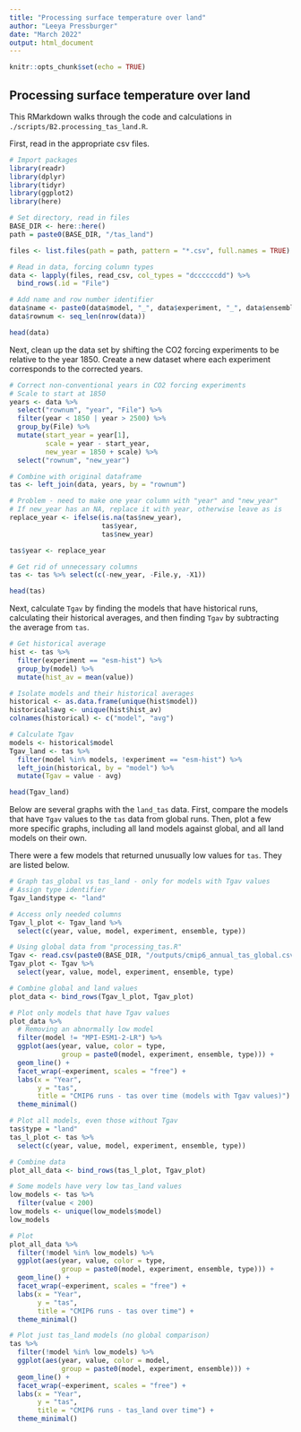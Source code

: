 ```yaml
---
title: "Processing surface temperature over land"
author: "Leeya Pressburger"
date: "March 2022"
output: html_document
---
```


```r
knitr::opts_chunk$set(echo = TRUE)
```

## Processing surface temperature over land
This RMarkdown walks through the code and calculations in `./scripts/B2.processing_tas_land.R`.

First, read in the appropriate csv files. 

``` r
# Import packages
library(readr)
library(dplyr)
library(tidyr)
library(ggplot2)
library(here)

# Set directory, read in files
BASE_DIR <- here::here()
path = paste0(BASE_DIR, "/tas_land")

files <- list.files(path = path, pattern = "*.csv", full.names = TRUE)

# Read in data, forcing column types
data <- lapply(files, read_csv, col_types = "dccccccdd") %>%
  bind_rows(.id = "File")

# Add name and row number identifier
data$name <- paste0(data$model, "_", data$experiment, "_", data$ensemble)
data$rownum <- seq_len(nrow(data))

head(data)

```

Next, clean up the data set by shifting the CO2 forcing experiments to be relative to the year 1850. Create a new dataset where each experiment corresponds to the corrected years.

``` r
# Correct non-conventional years in CO2 forcing experiments
# Scale to start at 1850
years <- data %>%
  select("rownum", "year", "File") %>%
  filter(year < 1850 | year > 2500) %>%
  group_by(File) %>%
  mutate(start_year = year[1],
         scale = year - start_year,
         new_year = 1850 + scale) %>%
  select("rownum", "new_year")

# Combine with original dataframe
tas <- left_join(data, years, by = "rownum")

# Problem - need to make one year column with "year" and "new_year"
# If new_year has an NA, replace it with year, otherwise leave as is
replace_year <- ifelse(is.na(tas$new_year), 
                       tas$year, 
                       tas$new_year)

tas$year <- replace_year

# Get rid of unnecessary columns
tas <- tas %>% select(c(-new_year, -File.y, -X1))

head(tas)

```

Next, calculate `Tgav` by finding the models that have historical runs, calculating their historical averages, and then finding `Tgav` by subtracting the average from `tas`.

``` r
# Get historical average
hist <- tas %>%
  filter(experiment == "esm-hist") %>%
  group_by(model) %>%
  mutate(hist_av = mean(value))

# Isolate models and their historical averages
historical <- as.data.frame(unique(hist$model))
historical$avg <- unique(hist$hist_av)
colnames(historical) <- c("model", "avg")

# Calculate Tgav
models <- historical$model
Tgav_land <- tas %>%
  filter(model %in% models, !experiment == "esm-hist") %>%
  left_join(historical, by = "model") %>%
  mutate(Tgav = value - avg)

head(Tgav_land)

```

Below are several graphs with the `land_tas` data. First, compare the models that have `Tgav` values to the `tas` data from global runs. Then, plot a few more specific graphs, including all land models against global, and all land models on their own.

There were a few models that returned unusually low values for `tas`. They are listed below.

``` r
# Graph tas_global vs tas_land - only for models with Tgav values
# Assign type identifier
Tgav_land$type <- "land"

# Access only needed columns
Tgav_l_plot <- Tgav_land %>%
  select(c(year, value, model, experiment, ensemble, type))

# Using global data from "processing_tas.R"
Tgav <- read.csv(paste0(BASE_DIR, "/outputs/cmip6_annual_tas_global.csv"))
Tgav_plot <- Tgav %>%
  select(year, value, model, experiment, ensemble, type)

# Combine global and land values
plot_data <- bind_rows(Tgav_l_plot, Tgav_plot)

# Plot only models that have Tgav values
plot_data %>%
  # Removing an abnormally low model
  filter(model != "MPI-ESM1-2-LR") %>%
  ggplot(aes(year, value, color = type, 
             group = paste0(model, experiment, ensemble, type))) +
  geom_line() +
  facet_wrap(~experiment, scales = "free") +
  labs(x = "Year",
       y = "tas",
       title = "CMIP6 runs - tas over time (models with Tgav values)") +
  theme_minimal()

# Plot all models, even those without Tgav
tas$type = "land"
tas_l_plot <- tas %>%
  select(c(year, value, model, experiment, ensemble, type))

# Combine data
plot_all_data <- bind_rows(tas_l_plot, Tgav_plot)

# Some models have very low tas_land values
low_models <- tas %>% 
  filter(value < 200)
low_models <- unique(low_models$model)
low_models

# Plot
plot_all_data %>%
  filter(!model %in% low_models) %>%
  ggplot(aes(year, value, color = type, 
             group = paste0(model, experiment, ensemble, type))) +
  geom_line() +
  facet_wrap(~experiment, scales = "free") +
  labs(x = "Year",
       y = "tas",
       title = "CMIP6 runs - tas over time") +
  theme_minimal()

# Plot just tas_land models (no global comparison)
tas %>%
  filter(!model %in% low_models) %>%
  ggplot(aes(year, value, color = model, 
             group = paste0(model, experiment, ensemble))) +
  geom_line() +
  facet_wrap(~experiment, scales = "free") +
  labs(x = "Year",
       y = "tas",
       title = "CMIP6 runs - tas_land over time") +
  theme_minimal()

```
